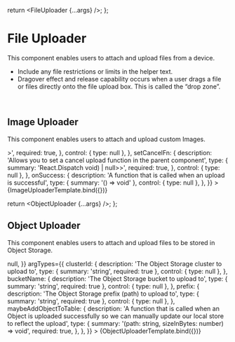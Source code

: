 
<Meta title="Features/File Uploader" />

  return <FileUploader {...args} />;
};

# File Uploader

This component enables users to attach and upload files from a device.

- Include any file restrictions or limits in the helper text.
- Dragover effect and release capability occurs when a user drags a file or files directly onto the file upload box. This is called the “drop zone”.

<br />

## Image Uploader

This component enables users to attach and upload custom Images.

<Canvas>
  <Story
    name="Image Uploader"
    args={{
      label: 'file upload',
      region: 'us-east-1',
      description: 'My Ubuntu Image for Production',
      dropzoneDisabled: false,
      apiError: undefined,
      setErrors: undefined,
      setCancelFn: undefined,
      onSuccess: undefined,
    }}
    argTypes={{
      label: {
        description:
          'The label of the upload that will be sent to the Linode API (used for Image uploads)',
        type: { summary: 'string', required: true },
        control: { type: null },
      },
      region: {
        description: 'The region ID to upload the file to',
        type: { summary: 'string', required: true },
        control: { type: null },
      },
      description: {
        description:
          'The description of the upload that will be sent to the Linode API (used for Image uploads)',
        type: { summary: 'string' },
        control: { type: null },
      },
      dropzoneDisabled: {
        description: 'Disables the ability to select file(s) to upload',
        type: { summary: 'boolean', required: true },
        table: {
          defaultValue: {
            summary: false,
          },
        },
      },
      apiError: {
        description: 'An error to display if an upload error occoured',
        type: { summary: 'string | undefined', name: 'string', required: true },
        control: { type: null },
      },
      setErrors: {
        description:
          'A function that allows you to set an error value in the parent component',
        type: {
          summary:
            'React.Dispatch<React.SetStateAction<APIError[] | undefined>>',
          required: true,
        },
        control: { type: null },
      },
      setCancelFn: {
        description:
          'Allows you to set a cancel upload function in the parent component',
        type: {
          summary: 'React.Dispatch<React.SetStateAction<(() => void) | null>>',
          required: true,
        },
        control: { type: null },
      },
      onSuccess: {
        description: 'A function that is called when an upload is successful',
        type: { summary: '() => void' },
        control: { type: null },
      },
    }}
  >
    {ImageUploaderTemplate.bind({})}
  </Story>
</Canvas>

<ArgsTable story="Image Uploader" />

  return <ObjectUploader {...args} />;
};

## Object Uploader

This component enables users to attach and upload files to be stored in Object Storage.

<Canvas>
  <Story
    name="Object Uploader"
    args={{
      clusterId: 'us-east',
      bucketName: 'my-bucket',
      prefix: '/',
      maybeAddObjectToTable: () => null,
    }}
    argTypes={{
      clusterId: {
        description: 'The Object Storage cluster to upload to',
        type: { summary: 'string', required: true },
        control: { type: null },
      },
      bucketName: {
        description: 'The Object Storage bucket to upload to',
        type: { summary: 'string', required: true },
        control: { type: null },
      },
      prefix: {
        description: 'The Object Storage prefix (path) to upload to',
        type: { summary: 'string', required: true },
        control: { type: null },
      },
      maybeAddObjectToTable: {
        description:
          'A function that is called when an Object is uploaded successfully so we can manually update our local store to reflect the upload',
        type: {
          summary: '(path: string, sizeInBytes: number) => void',
          required: true,
        },
      },
    }}
  >
    {ObjectUploaderTemplate.bind({})}
  </Story>
</Canvas>

<ArgsTable story="Object Uploader" />
